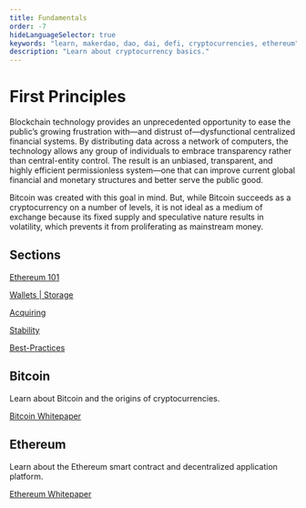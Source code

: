 ```yaml
---
title: Fundamentals
order: -7
hideLanguageSelector: true
keywords: "learn, makerdao, dao, dai, defi, cryptocurrencies, ethereum"
description: "Learn about cryptocurrency basics."
---
```


# First Principles

Blockchain technology provides an unprecedented opportunity to ease the public’s growing frustration with—and distrust of—dysfunctional centralized financial systems. By distributing data across a network of computers, the technology allows any group of individuals to embrace transparency rather than central-entity control. The result is an unbiased, transparent, and highly efficient permissionless system—one that can improve current global financial and monetary structures and better serve the public good.

Bitcoin was created with this goal in mind. But, while Bitcoin succeeds as a cryptocurrency on a number of levels, it is not ideal as a medium of exchange because its fixed supply and speculative nature results in volatility, which prevents it from proliferating as mainstream money.

<Accordion>

## Sections

<List>

[Ethereum 101](/learn/Fundamentals/ethereum/)

[Wallets | Storage](/learn/vaults/wallets/)

[Acquiring](/learn/vaults/acquire/)

[Stability](/learn/vaults/stability/)

[Best-Practices](/learn/vaults/best-practices/)

</List>

</Accordion>

<Tout>

<Box>


## Bitcoin

Learn about Bitcoin and the origins of cryptocurrencies.

[Bitcoin Whitepaper](https://github.com/wbnns/bitcoinwhitepaper/blob/master/English/bitcoin.pdf)

</Box>

<Box>

## Ethereum

Learn about the Ethereum smart contract and decentralized application platform.

[Ethereum Whitepaper](https://ethereum.org/en/whitepaper/)

</Box>

</Tout>